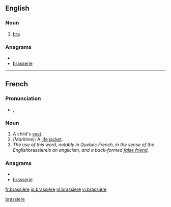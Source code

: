==English==

===Noun===
{{en-noun}}

# {{dated}} [[bra]]

===Anagrams===
* {{alphagram|abeeirrss}}
* [[brasserie#English|brasserie]]


[[Category:English words spelled with diacritics|brassiere]]

----

==French==

===Pronunciation===
* {{IPA|/bʁa.sjɛʁ/|lang=fr}}, {{SAMPA|/bRa.sjER/}}

===Noun===
{{fr-noun|f}}

# A child's [[vest]].
# ''(Maritime):'' A [[life jacket]].
# ''The use of this word, notably in Quebec French, in the sense of the English ''brassiere'' is an anglicism, and a back-formed [[false friend]].''

===Anagrams===
* {{alphagram|abeeirrss}}
* [[brasserie#French|brasserie]]


[[fr:brassière]]
[[io:brassière]]
[[nl:brassière]]
[[vi:brassière]]